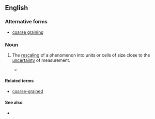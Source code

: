 ==English==

===Alternative forms===
* [[coarse graining]]

===Noun===
{{en-noun|head=[[coarse]]-[[graining]]}}

# {{context|science|lang=en}} The [[rescaling]] of a phenomenon into units or cells of size close to the [[uncertainty]] of measurement.
#* {{quote-book|2005|James B. Hartle|Quo Vadis Quantum Mechanics?|page=75|isbn=3540221883|chapter=What Connects Different Interpretations of Quantum Mechanics?|url=http://books.google.com/books?id=6HEaNL40C0MC|passage=As human observers we focus almost entirely on '''coarse-grainings''' of this quasiclassical realm. However, quantum theory does not distinguish the classical realm from other decoherent sets...}}

====Related terms====
* [[coarse-grained]]

====See also====
* {{pedialite|Granularity}}